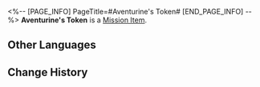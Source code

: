<%-- [PAGE_INFO]
PageTitle=#Aventurine's Token#
[END_PAGE_INFO] --%>
{{Item Infobox
|id          = 140414
|image       = Item Aventurine's Token.png{{subst:void|<!--$UPLOAD:<<SpriteOutput/ItemFigures/140414.png>-<Item Aventurine's Token.png>-<Item Icons>>-->}}
|type        = Mission Item
|invCategory = Missions
|rarity      = 3
|effect      = 
|description = A token of the Interastral Peace Corporation. You remember the envoy played a little trick with it.
}}
'''Aventurine's Token''' is a [[Mission Item]].

==Other Languages==
{{Other Languages
|en   = Aventurine's Token
|zhs  = 砂金的信物
|zht  = 砂金的信物
|ja   = アベンチュリンのトークン
|ko   = 어벤츄린의 증표
|es   = Ficha de Aventurino
|fr   = Jeton d'Aventurine
|ru   = Значок Авантюрина
|th   = เหรียญประจำตัวของ Aventurine
|vi   = Tín Vật Của Aventurine
|de   = Andenken von Aventurin
|id   = Kenang-kenangan Aventurine
|pt   = Ficha de Aventurine
}}

==Change History==
{{Change History|2.0}}